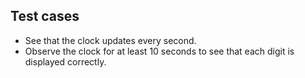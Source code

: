 ## Test cases

- See that the clock updates every second.
- Observe the clock for at least 10 seconds to see that each digit is displayed correctly.
